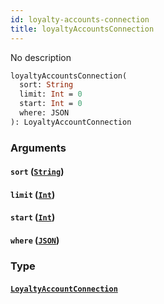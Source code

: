 ```yaml
---
id: loyalty-accounts-connection
title: loyaltyAccountsConnection
---
```


No description

```graphql
loyaltyAccountsConnection(
  sort: String
  limit: Int = 0
  start: Int = 0
  where: JSON
): LoyaltyAccountConnection

```

### Arguments

#### `sort` ([`String`](/v1/scalars/string))

#### `limit` ([`Int`](/v1/scalars/int))

#### `start` ([`Int`](/v1/scalars/int))

#### `where` ([`JSON`](/v1/scalars/json))

### Type

#### [`LoyaltyAccountConnection`](/v1/objects/loyalty-account-connection)
